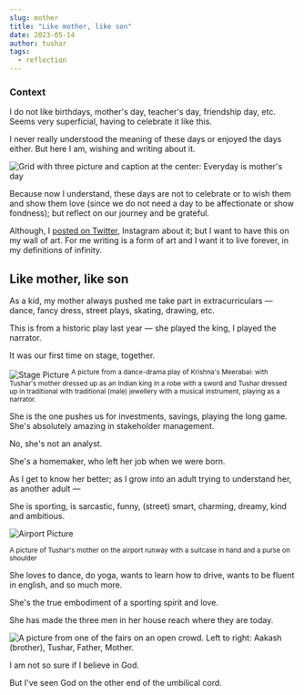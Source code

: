 ---
slug: mother
title: "Like mother, like son"
date: 2023-05-14
author: tushar
tags:
  - reflection
---

### Context

I do not like birthdays, mother's day, teacher's day, friendship day, etc. Seems very superficial, having to celebrate it like this.

I never really understood the meaning of these days or enjoyed the days either. But here I am, wishing and writing about it.

![Grid with three picture and caption at the center: Everyday is mother's day](/images/mother-grid.jpg)

Because now I understand, these days are not to celebrate or to wish them and show them love (since we do not need a day to be affectionate or show fondness); but reflect on our journey and be grateful. 

Although, I [posted on Twitter](https://twitter.com/tusharnankanii/status/1657632058481704966), Instagram about it; but I want to have this on my wall of art. For me writing is a form of art and I want it to live forever, in my definitions of infinity.

## Like mother, like son

As a kid, my mother always pushed me take part in extracurriculars — dance, fancy dress, street plays, skating, drawing, etc.

This is from a historic play last year — she played the king, I played the narrator.

It was our first time on stage, together.

![Stage Picture](/images/mother-stage.jpg)
<sup>A picture from a dance-drama play of Krishna's Meerabai: with Tushar's mother dressed up as an Indian king in a robe with a sword and Tushar dressed up in traditional with traditional (male) jewellery with a musical instrument, playing as a narrator.</sup>

She is the one pushes us for investments, savings, playing the long game. She's absolutely amazing in stakeholder management. 

No, she's not an analyst. 

She's a homemaker, who left her job when we were born.

As I get to know her better; as I grow into an adult trying to understand her, as another adult —

She is sporting, is sarcastic, funny, (street) smart, charming, dreamy, kind and ambitious.

![Airport Picture](/images/mother-airport.jpg)

<sup>A picture of Tushar's mother on the airport runway with a suitcase in hand and a purse on shoulder</sup>

She loves to dance, do yoga, wants to learn how to drive, wants to be fluent in english, and so much more. 

She's the true embodiment of a sporting spirit and love. 

She has made the three men in her house reach where they are today.

![A picture from one of the fairs on an open crowd. Left to right: Aakash (brother), Tushar, Father, Mother.](/images/mother-family.jpg)

I am not so sure if I believe in God. 

But I've seen God on the other end of the umbilical cord.
